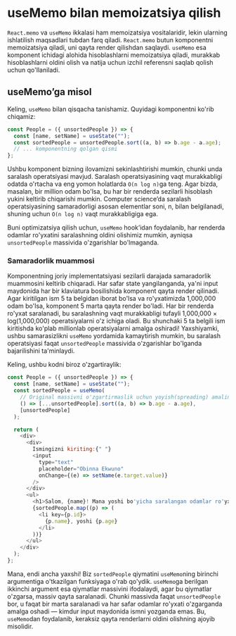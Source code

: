 # useMemo bilan memoizatsiya qilish

`React.memo` va `useMemo` ikkalasi ham memoizatsiya vositalaridir, lekin ularning ishlatilish maqsadlari tubdan farq qiladi. `React.memo` butun komponentni memoizatsiya qiladi, uni qayta render qilishdan saqlaydi. `useMemo` esa komponent ichidagi alohida hisoblashlarni memoizatsiya qiladi, murakkab hisoblashlarni oldini olish va natija uchun izchil referensni saqlab qolish uchun qo'llaniladi.

## useMemo’ga misol

Keling, `useMemo` bilan qisqacha tanishamiz. Quyidagi komponentni ko'rib chiqamiz:
``` js copy
const People = ({ unsortedPeople }) => {
  const [name, setName] = useState("");
  const sortedPeople = unsortedPeople.sort((a, b) => b.age - a.age);
  // ... komponentning qolgan qismi
};
```

Ushbu komponent bizning ilovamizni sekinlashtirishi mumkin, chunki unda saralash operatsiyasi mavjud. Saralash operatsiyasining vaqt murakkabligi odatda o'rtacha va eng yomon holatlarda `O(n log n)`ga teng. Agar bizda, masalan, bir million odam bo'lsa, bu har bir renderda sezilarli hisoblash yukini keltirib chiqarishi mumkin. Computer science’da saralash operatsiyasining samaradorligi asosan elementlar soni, n, bilan belgilanadi, shuning uchun `O(n log n)` vaqt murakkabligiga ega.

Buni optimizatsiya qilish uchun, `useMemo` hook’idan foydalanib, har renderda odamlar ro'yxatini saralashning oldini olishimiz mumkin, ayniqsa `unsortedPeople` massivida o'zgarishlar bo'lmaganda.

### Samaradorlik muammosi

Komponentning joriy implementatsiyasi sezilarli darajada samaradorlik muammosini keltirib chiqaradi. Har safar state yangilanganda, ya'ni input maydonida har bir klaviatura bosilishida komponent qayta render qilinadi. Agar kiritilgan ism 5 ta belgidan iborat bo'lsa va ro'yxatimizda 1,000,000 odam bo'lsa, komponent 5 marta qayta render bo'ladi. Har bir renderda ro'yxat saralanadi, bu saralashning vaqt murakkabligi tufayli 1,000,000 × log(1,000,000) operatsiyalarni o'z ichiga oladi. Bu shunchaki 5 ta belgili ism kiritishda ko'plab millionlab operatsiyalarni amalga oshiradi! Yaxshiyamki, ushbu samarasizlikni `useMemo` yordamida kamaytirish mumkin, bu saralash operatsiyasi faqat `unsortedPeople` massivida o'zgarishlar bo'lganda bajarilishini ta'minlaydi.

Keling, ushbu kodni biroz o'zgartiraylik:
``` js copy
const People = ({ unsortedPeople }) => {
  const [name, setName] = useState("");
  const sortedPeople = useMemo(
    // Original massivni o'zgartirmaslik uchun yoyish(spreading) amalini ishlatamiz
    () => [...unsortedPeople].sort((a, b) => b.age - a.age),
    [unsortedPeople]
  );

  return (
    <div>
      <div>
        Ismingizni kiriting:{" "}
        <input
          type="text"
          placeholder="Obinna Ekwuno"
          onChange={(e) => setName(e.target.value)}
        />
      </div>
      <ul>
        <h1>Salom, {name}! Mana yoshi bo'yicha saralangan odamlar ro'yxati!</h1>
        {sortedPeople.map((p) => (
          <li key={p.id}>
            {p.name}, yoshi {p.age}
          </li>
        ))}
      </ul>
    </div>
  );
};
```

Mana, endi ancha yaxshi! Biz `sortedPeople` qiymatini `useMemo`ning birinchi argumentiga o'tkazilgan funksiyaga o'rab qo'ydik. `useMemo`ga berilgan ikkinchi argument esa qiymatlar massivini ifodalaydi, agar bu qiymatlar o'zgarsa, massiv qayta saralanadi. Chunki massivda faqat `unsortedPeople` bor, u faqat bir marta saralanadi va har safar odamlar ro'yxati o'zgarganda amalga oshadi — kimdur input maydonida ismni yozganda emas. Bu, `useMemo`dan foydalanib, keraksiz qayta renderlarni oldini olishning ajoyib misolidir.
